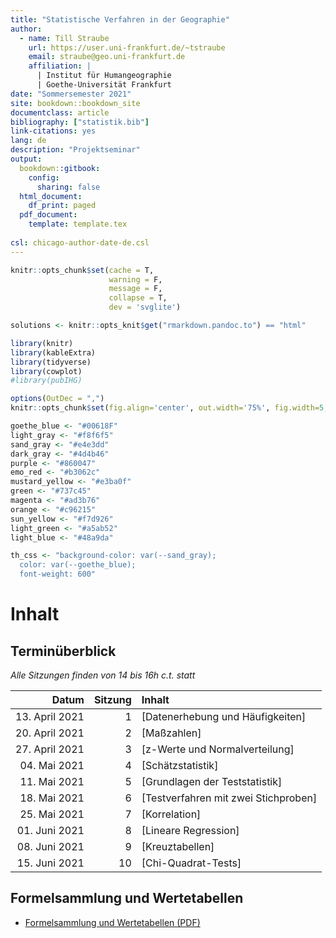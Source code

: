 ```yaml
---
title: "Statistische Verfahren in der Geographie"
author:
  - name: Till Straube
    url: https://user.uni-frankfurt.de/~tstraube
    email: straube@geo.uni-frankfurt.de
    affiliation: |
      | Institut für Humangeographie
      | Goethe-Universität Frankfurt
date: "Sommersemester 2021"
site: bookdown::bookdown_site
documentclass: article
bibliography: ["statistik.bib"]
link-citations: yes
lang: de
description: "Projektseminar"
output:
  bookdown::gitbook:
    config:
      sharing: false
  html_document:
    df_print: paged
  pdf_document:
    template: template.tex
  
csl: chicago-author-date-de.csl
---
```


```r
knitr::opts_chunk$set(cache = T,
                      warning = F,
                      message = F,
                      collapse = T,
                      dev = 'svglite')

solutions <- knitr::opts_knit$get("rmarkdown.pandoc.to") == "html"

library(knitr)
library(kableExtra)
library(tidyverse)
library(cowplot)
#library(pubIHG)

options(OutDec = ",")
knitr::opts_chunk$set(fig.align='center', out.width='75%', fig.width=5, fig.height=3, echo=FALSE, warning=FALSE, message=FALSE, fig.pos = 'h')

goethe_blue <- "#00618F"
light_gray <- "#f8f6f5"
sand_gray <- "#e4e3dd"
dark_gray <- "#4d4b46"
purple <- "#860047"
emo_red <- "#b3062c"
mustard_yellow <- "#e3ba0f"
green <- "#737c45"
magenta <- "#ad3b76"
orange <- "#c96215"
sun_yellow <- "#f7d926"
light_green <- "#a5ab52"
light_blue <- "#48a9da"

th_css <- "background-color: var(--sand_gray);
  color: var(--goethe_blue);
  font-weight: 600"
```

# Inhalt {-}

## Terminüberblick {-}

*Alle Sitzungen finden von 14 bis 16h c.t. statt*

Datum                 | Sitzung | Inhalt
--------------------: | ------: | :-----------------------------------
13. April 2021        | 1       | [Datenerhebung und Häufigkeiten]
20. April 2021        | 2       | [Maßzahlen]
27. April 2021        | 3       | [z-Werte und Normalverteilung]
04. Mai 2021          | 4       | [Schätzstatistik]
11. Mai 2021          | 5       | [Grundlagen der Teststatistik]
18. Mai 2021          | 6       | [Testverfahren mit zwei Stichproben]
25. Mai 2021          | 7       | [Korrelation]
01. Juni 2021         | 8       | [Lineare Regression]
08. Juni 2021         | 9       | [Kreuztabellen]
15. Juni 2021         | 10      | [Chi-Quadrat-Tests]

## Formelsammlung und Wertetabellen {-}

- [Formelsammlung und Wertetabellen (PDF)](Formelsammlung und Wertetabellen.pdf)
